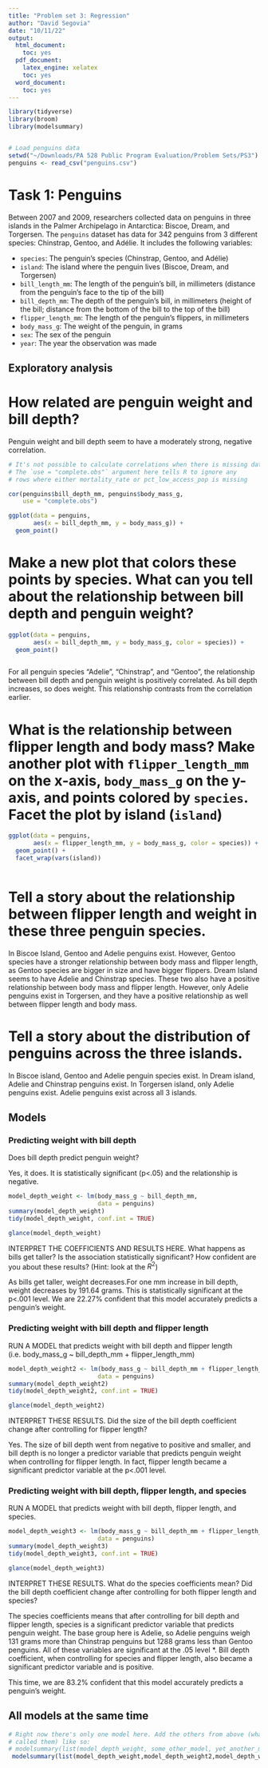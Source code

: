 ```yaml
---
title: "Problem set 3: Regression"
author: "David Segovia"
date: "10/11/22"
output: 
  html_document: 
    toc: yes
  pdf_document: 
    latex_engine: xelatex
    toc: yes
  word_document: 
    toc: yes
---
```


```r
library(tidyverse)
library(broom)
library(modelsummary)


# Load penguins data
setwd("~/Downloads/PA 528 Public Program Evaluation/Problem Sets/PS3")
penguins <- read_csv("penguins.csv")


```

# Task 1: Penguins

Between 2007 and 2009, researchers collected data on penguins in three islands in the Palmer Archipelago in Antarctica: Biscoe, Dream, and Torgersen. The `penguins` dataset has data for 342 penguins from 3 different species: Chinstrap, Gentoo, and Adélie. It includes the following variables:

- `species`: The penguin's species (Chinstrap, Gentoo, and Adélie)
- `island`: The island where the penguin lives (Biscoe, Dream, and Torgersen)
- `bill_length_mm`: The length of the penguin's bill, in millimeters (distance from the penguin's face to the tip of the bill)
- `bill_depth_mm`: The depth of the penguin's bill, in millimeters (height of the bill; distance from the bottom of the bill to the top of the bill)
- `flipper_length_mm`: The length of the penguin's flippers, in millimeters
- `body_mass_g`: The weight of the penguin, in grams
- `sex`: The sex of the penguin
- `year`: The year the observation was made

## Exploratory analysis

# How related are penguin weight and bill depth?

Penguin weight and bill depth seem to have a moderately strong, negative correlation. 

```r
# It's not possible to calculate correlations when there is missing data.
# The `use = "complete.obs"` argument here tells R to ignore any
# rows where either mortality_rate or pct_low_access_pop is missing

cor(penguins$bill_depth_mm, penguins$body_mass_g,
    use = "complete.obs")

```

 

```r
ggplot(data = penguins, 
       aes(x = bill_depth_mm, y = body_mass_g)) +
  geom_point()
```

# Make a new plot that colors these points by species. What can you tell about the relationship between bill depth and penguin weight?


```r
ggplot(data = penguins, 
       aes(x = bill_depth_mm, y = body_mass_g, color = species)) +
  geom_point()



```

 For all penguin species "Adelie", "Chinstrap", and "Gentoo", the relationship between bill depth and penguin weight is positively correlated.
As bill depth increases, so does weight. This relationship contrasts from the correlation earlier.

# What is the relationship between flipper length and body mass? Make another plot with `flipper_length_mm` on the x-axis, `body_mass_g` on the y-axis, and points colored by `species`. Facet the plot by island (`island`)

```r
ggplot(data = penguins,
       aes(x = flipper_length_mm, y = body_mass_g, color = species)) +
  geom_point() +
  facet_wrap(vars(island)) 



```

# Tell a story about the relationship between flipper length and weight in these three penguin species.

In Biscoe Island, Gentoo and Adelie penguins exist. However, Gentoo species have a stronger relationship between body mass and flipper length, as Gentoo species are bigger in size and have bigger flippers. Dream Island seems to have Adelie and Chinstrap species. These two also have a positive relationship between body mass and flipper length. However, only Adelie penguins exist in Torgersen, and they have a positive relationship as well between flipper length and body mass. 




# Tell a story about the distribution of penguins across the three islands.

In Biscoe island, Gentoo and Adelie penguin species exist. In Dream island, Adelie and Chinstrap penguins exist. In Torgersen island, only Adelie penguins exist. Adelie penguins exist across all 3 islands. 


## Models

### Predicting weight with bill depth

Does bill depth predict penguin weight?

Yes, it does. It is statistically significant (p<.05) and the relationship is negative.

```r
model_depth_weight <- lm(body_mass_g ~ bill_depth_mm,
                         data = penguins)
summary(model_depth_weight)
tidy(model_depth_weight, conf.int = TRUE)
```

```r
glance(model_depth_weight)
```

INTERPRET THE COEFFICIENTS AND RESULTS HERE. What happens as bills get taller? Is the association statistically significant? How confident are you about these results? (Hint: look at the $R^2$)

As bills get taller, weight decreases.For one mm increase in bill depth, weight decreases by 191.64 grams. This is statistically significant at the p<.001 level. We are 22.27% confident that this model accurately predicts  a penguin's weight.



### Predicting weight with bill depth and flipper length

RUN A MODEL that predicts weight with bill depth and flipper length (i.e. body_mass_g ~ bill_depth_mm + flipper_length_mm) 

```r
model_depth_weight2 <- lm(body_mass_g ~ bill_depth_mm + flipper_length_mm,
                         data = penguins)
summary(model_depth_weight2)
tidy(model_depth_weight2, conf.int = TRUE)
```

```r
glance(model_depth_weight2)
```

INTERPRET THESE RESULTS. Did the size of the bill depth coefficient change after controlling for flipper length?

Yes. The size of bill depth went from negative to positive and smaller, and bill depth is no longer a predictor variable that predicts penguin weight when controlling for flipper length. In fact, flipper length became a significant predictor variable at the p<.001 level.




### Predicting weight with bill depth, flipper length, and species

RUN A MODEL that predicts weight with bill depth, flipper length, and species.

```r
model_depth_weight3 <- lm(body_mass_g ~ bill_depth_mm + flipper_length_mm + species,
                         data = penguins)
summary(model_depth_weight3)
tidy(model_depth_weight3, conf.int = TRUE)
```

```r
glance(model_depth_weight3)
```

INTERPRET THESE RESULTS. What do the species coefficients mean? Did the bill depth coefficient change after controlling for both flipper length and species?

The species coefficients means that after controlling for bill depth and flipper length, species is a significant predictor variable that predicts penguin weight. The base group here is Adelie, so Adelie penguins weigh 131 grams more than Chinstrap penguins but 1288 grams less than Gentoo penguins. All of these variables are significant at  the .05 level *.  Bill depth coefficient, when controlling for species and flipper length, also became a significant predictor variable and is positive.

This time, we are 83.2% confident that this model accurately predicts a penguin's weight.



## All models at the same time

```r
# Right now there's only one model here. Add the others from above (whatever you
# called them) like so: 
# modelsummary(list(model_depth_weight, some_other_model, yet_another_model, etc))
 modelsummary(list(model_depth_weight,model_depth_weight2,model_depth_weight3))
```



